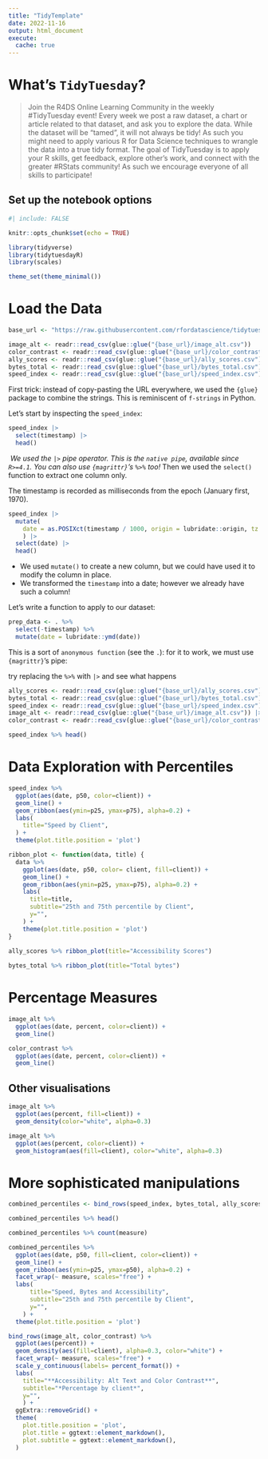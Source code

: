 ```yaml
---
title: "TidyTemplate"
date: 2022-11-16
output: html_document
execute: 
  cache: true
---
```


# What's `TidyTuesday`?

> Join the R4DS Online Learning Community in the weekly #TidyTuesday event!
Every week we post a raw dataset, a chart or article related to that dataset, and ask you to explore the data.
While the dataset will be “tamed”, it will not always be tidy! As such you might need to apply various R for Data Science techniques to wrangle the data into a true tidy format.
The goal of TidyTuesday is to apply your R skills, get feedback, explore other’s work, and connect with the greater #RStats community!
As such we encourage everyone of all skills to participate!

## Set up the notebook options

```r
#| include: FALSE

knitr::opts_chunk$set(echo = TRUE)

library(tidyverse)
library(tidytuesdayR)
library(scales)

theme_set(theme_minimal())
```

# Load the Data

```r
base_url <- "https://raw.githubusercontent.com/rfordatascience/tidytuesday/master/data/2022/2022-11-15"

image_alt <- readr::read_csv(glue::glue("{base_url}/image_alt.csv"))
color_contrast <- readr::read_csv(glue::glue("{base_url}/color_contrast.csv"))
ally_scores <- readr::read_csv(glue::glue("{base_url}/ally_scores.csv"))
bytes_total <- readr::read_csv(glue::glue("{base_url}/bytes_total.csv"))
speed_index <- readr::read_csv(glue::glue("{base_url}/speed_index.csv"))
```

First trick: instead of copy-pasting the URL everywhere, we used the `{glue}` package
to combine the strings. This is reminiscent of `f-strings` in Python.

Let's start by inspecting the `speed_index`:

```r
speed_index |>
  select(timestamp) |>
  head()
```

* We used the `|>` pipe operator. This is the `native pipe`, available since `R>=4.1`. You can also use `{magrittr}`'s `%>%` too!
* Then we used the `select()` function to extract one column only.

The timestamp is recorded as milliseconds from the epoch (January first, 1970).

```r
speed_index |>
  mutate(
    date = as.POSIXct(timestamp / 1000, origin = lubridate::origin, tz = "UTC")
    ) |>
  select(date) |>
  head()
```

* We used `mutate()` to create a new column, but we could have used it to modify
the column in place.
* We transformed the `timestamp` into a date; however we already have such a column!

Let's write a function to apply to our dataset:

```r
prep_data <- . %>%
  select(-timestamp) %>%
  mutate(date = lubridate::ymd(date))
```

This is a sort of `anonymous function` (see the `.`): for it to work, we must use
`{magrittr}`'s pipe:

:::callout
try replacing the `%>%` with `|>` and see what happens
:::

```r
ally_scores <- readr::read_csv(glue::glue("{base_url}/ally_scores.csv")) |> prep_data()
bytes_total <- readr::read_csv(glue::glue("{base_url}/bytes_total.csv")) |> prep_data()
speed_index <- readr::read_csv(glue::glue("{base_url}/speed_index.csv")) |> prep_data()
image_alt <- readr::read_csv(glue::glue("{base_url}/image_alt.csv")) |> prep_data()
color_contrast <- readr::read_csv(glue::glue("{base_url}/color_contrast.csv")) |> prep_data()
```

```r
speed_index %>% head()
```

# Data Exploration with Percentiles

```r
speed_index %>%
  ggplot(aes(date, p50, color=client)) +
  geom_line() +
  geom_ribbon(aes(ymin=p25, ymax=p75), alpha=0.2) +
  labs(
    title="Speed by Client",
  ) +
  theme(plot.title.position = 'plot')
```

```r
ribbon_plot <- function(data, title) {
  data %>% 
    ggplot(aes(date, p50, color= client, fill=client)) +
    geom_line() +
    geom_ribbon(aes(ymin=p25, ymax=p75), alpha=0.2) +
    labs(
      title=title,
      subtitle="25th and 75th percentile by Client",
      y="",
    ) +
    theme(plot.title.position = 'plot')
} 
  
ally_scores %>% ribbon_plot(title="Accessibility Scores")

bytes_total %>% ribbon_plot(title="Total bytes")
```

# Percentage Measures

```r
image_alt %>%
  ggplot(aes(date, percent, color=client)) +
  geom_line()

color_contrast %>%
  ggplot(aes(date, percent, color=client)) +
  geom_line()
```

## Other visualisations

```r
image_alt %>%
  ggplot(aes(percent, fill=client)) +
  geom_density(color="white", alpha=0.3)

image_alt %>%
  ggplot(aes(percent, color=client)) +
  geom_histogram(aes(fill=client), color="white", alpha=0.3)
```

# More sophisticated manipulations

```r
combined_percentiles <- bind_rows(speed_index, bytes_total, ally_scores)

combined_percentiles %>% head()
```

```r
combined_percentiles %>% count(measure)
```

```r
combined_percentiles %>% 
  ggplot(aes(date, p50, fill=client, color=client)) +
  geom_line() +
  geom_ribbon(aes(ymin=p25, ymax=p50), alpha=0.2) +
  facet_wrap(~ measure, scales="free") +
  labs(
      title="Speed, Bytes and Accessibility",
      subtitle="25th and 75th percentile by Client",
      y="",
    ) +
  theme(plot.title.position = 'plot')
```

```r
bind_rows(image_alt, color_contrast) %>% 
  ggplot(aes(percent)) +
  geom_density(aes(fill=client), alpha=0.3, color="white") +
  facet_wrap(~ measure, scales="free") +
  scale_y_continuous(labels= percent_format()) +
  labs(
    title="**Accessibility: Alt Text and Color Contrast**",
    subtitle="*Percentage by client*",
    y="",
    ) +
  ggExtra::removeGrid() +
  theme(
    plot.title.position = 'plot',
    plot.title = ggtext::element_markdown(),
    plot.subtitle = ggtext::element_markdown(),
  )
```

